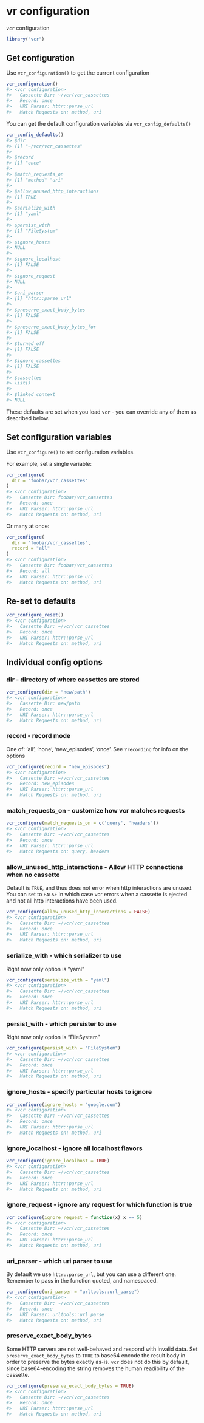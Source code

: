 <!--
%\VignetteEngine{knitr::knitr}
%\VignetteIndexEntry{vcr configuration}
%\VignetteEncoding{UTF-8}
-->



vr configuration
================

`vcr` configuration


```r
library("vcr")
```

## Get configuration

Use `vcr_configuration()` to get the current configuration


```r
vcr_configuration()
#> <vcr configuration>
#>   Cassette Dir: ~/vcr/vcr_cassettes
#>   Record: once
#>   URI Parser: httr::parse_url
#>   Match Requests on: method, uri
```

You can get the default configuration variables via `vcr_config_defaults()`


```r
vcr_config_defaults()
#> $dir
#> [1] "~/vcr/vcr_cassettes"
#> 
#> $record
#> [1] "once"
#> 
#> $match_requests_on
#> [1] "method" "uri"   
#> 
#> $allow_unused_http_interactions
#> [1] TRUE
#> 
#> $serialize_with
#> [1] "yaml"
#> 
#> $persist_with
#> [1] "FileSystem"
#> 
#> $ignore_hosts
#> NULL
#> 
#> $ignore_localhost
#> [1] FALSE
#> 
#> $ignore_request
#> NULL
#> 
#> $uri_parser
#> [1] "httr::parse_url"
#> 
#> $preserve_exact_body_bytes
#> [1] FALSE
#> 
#> $preserve_exact_body_bytes_for
#> [1] FALSE
#> 
#> $turned_off
#> [1] FALSE
#> 
#> $ignore_cassettes
#> [1] FALSE
#> 
#> $cassettes
#> list()
#> 
#> $linked_context
#> NULL
```

These defaults are set when you load `vcr` - you can override any of them as described below.

## Set configuration variables

Use `vcr_configure()` to set configuration variables.

For example, set a single variable:


```r
vcr_configure(
  dir = "foobar/vcr_cassettes"
)
#> <vcr configuration>
#>   Cassette Dir: foobar/vcr_cassettes
#>   Record: once
#>   URI Parser: httr::parse_url
#>   Match Requests on: method, uri
```

Or many at once:


```r
vcr_configure(
  dir = "foobar/vcr_cassettes",
  record = "all"
)
#> <vcr configuration>
#>   Cassette Dir: foobar/vcr_cassettes
#>   Record: all
#>   URI Parser: httr::parse_url
#>   Match Requests on: method, uri
```

## Re-set to defaults


```r
vcr_configure_reset()
#> <vcr configuration>
#>   Cassette Dir: ~/vcr/vcr_cassettes
#>   Record: once
#>   URI Parser: httr::parse_url
#>   Match Requests on: method, uri
```

## Individual config options

### dir - directory of where cassettes are stored


```r
vcr_configure(dir = "new/path")
#> <vcr configuration>
#>   Cassette Dir: new/path
#>   Record: once
#>   URI Parser: httr::parse_url
#>   Match Requests on: method, uri
```

### record - record mode

One of: 'all', 'none', 'new_episodes', 'once'. See `?recording` for info on the options


```r
vcr_configure(record = "new_episodes")
#> <vcr configuration>
#>   Cassette Dir: ~/vcr/vcr_cassettes
#>   Record: new_episodes
#>   URI Parser: httr::parse_url
#>   Match Requests on: method, uri
```

### match_requests_on - customize how vcr matches requests


```r
vcr_configure(match_requests_on = c('query', 'headers'))
#> <vcr configuration>
#>   Cassette Dir: ~/vcr/vcr_cassettes
#>   Record: once
#>   URI Parser: httr::parse_url
#>   Match Requests on: query, headers
```

### allow_unused_http_interactions - Allow HTTP connections when no cassette

Default is `TRUE`, and thus does not error when http interactions are unused. You 
can set to `FALSE` in which case vcr errors when a cassette is ejected and 
not all http interactions have been used.


```r
vcr_configure(allow_unused_http_interactions = FALSE)
#> <vcr configuration>
#>   Cassette Dir: ~/vcr/vcr_cassettes
#>   Record: once
#>   URI Parser: httr::parse_url
#>   Match Requests on: method, uri
```

### serialize_with - which serializer to use

Right now only option is "yaml"


```r
vcr_configure(serialize_with = "yaml")
#> <vcr configuration>
#>   Cassette Dir: ~/vcr/vcr_cassettes
#>   Record: once
#>   URI Parser: httr::parse_url
#>   Match Requests on: method, uri
```

### persist_with - which persister to use

Right now only option is "FileSystem"


```r
vcr_configure(persist_with = "FileSystem")
#> <vcr configuration>
#>   Cassette Dir: ~/vcr/vcr_cassettes
#>   Record: once
#>   URI Parser: httr::parse_url
#>   Match Requests on: method, uri
```

### ignore_hosts - specify particular hosts to ignore


```r
vcr_configure(ignore_hosts = "google.com")
#> <vcr configuration>
#>   Cassette Dir: ~/vcr/vcr_cassettes
#>   Record: once
#>   URI Parser: httr::parse_url
#>   Match Requests on: method, uri
```

### ignore_localhost - ignore all localhost flavors


```r
vcr_configure(ignore_localhost = TRUE)
#> <vcr configuration>
#>   Cassette Dir: ~/vcr/vcr_cassettes
#>   Record: once
#>   URI Parser: httr::parse_url
#>   Match Requests on: method, uri
```

### ignore_request - ignore any request for which function is true


```r
vcr_configure(ignore_request = function(x) x == 5)
#> <vcr configuration>
#>   Cassette Dir: ~/vcr/vcr_cassettes
#>   Record: once
#>   URI Parser: httr::parse_url
#>   Match Requests on: method, uri
```

### uri_parser - which uri parser to use

By default we use `httr::parse_url`, but you can use a different one. Remember 
to pass in the function quoted, and namespaced.


```r
vcr_configure(uri_parser = "urltools::url_parse")
#> <vcr configuration>
#>   Cassette Dir: ~/vcr/vcr_cassettes
#>   Record: once
#>   URI Parser: urltools::url_parse
#>   Match Requests on: method, uri
```

### preserve_exact_body_bytes

Some HTTP servers are not well-behaved and respond with invalid data. Set 
`preserve_exact_body_bytes` to `TRUE` to base64 encode the result body in 
order to preserve the bytes exactly as-is. `vcr` does not do this by
default, since base64-encoding the string removes the human readibility 
of the cassette.


```r
vcr_configure(preserve_exact_body_bytes = TRUE)
#> <vcr configuration>
#>   Cassette Dir: ~/vcr/vcr_cassettes
#>   Record: once
#>   URI Parser: httr::parse_url
#>   Match Requests on: method, uri
```

